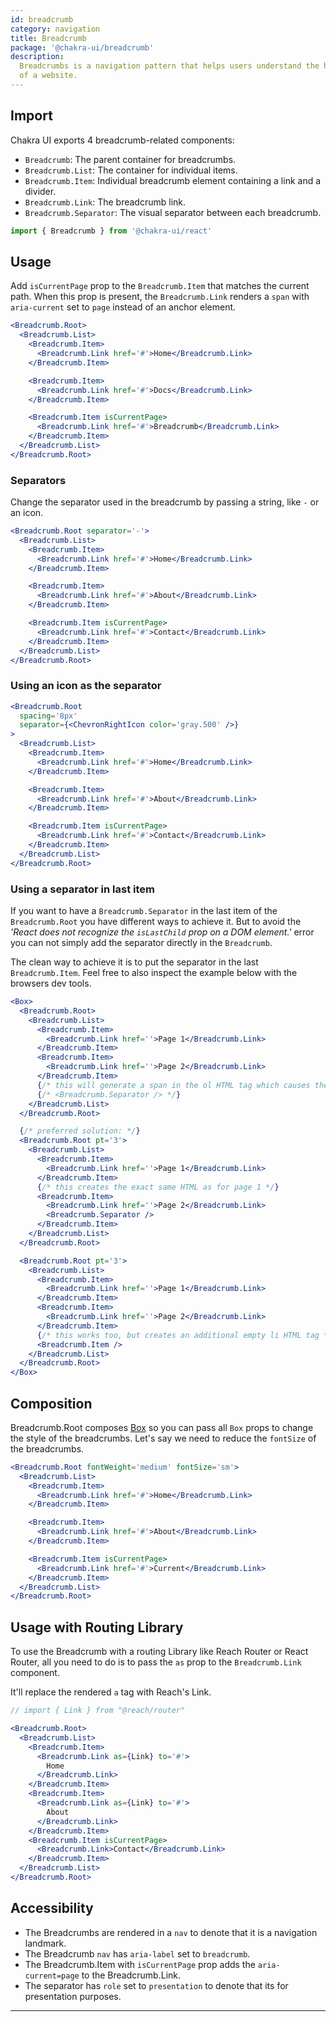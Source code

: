 ```yaml
---
id: breadcrumb
category: navigation
title: Breadcrumb
package: '@chakra-ui/breadcrumb'
description:
  Breadcrumbs is a navigation pattern that helps users understand the hierarchy
  of a website.
---
```


## Import

Chakra UI exports 4 breadcrumb-related components:

- `Breadcrumb`: The parent container for breadcrumbs.
- `Breadcrumb.List`: The container for individual items.
- `Breadcrumb.Item`: Individual breadcrumb element containing a link and a
  divider.
- `Breadcrumb.Link`: The breadcrumb link.
- `Breadcrumb.Separator`: The visual separator between each breadcrumb.

```js
import { Breadcrumb } from '@chakra-ui/react'
```

## Usage

Add `isCurrentPage` prop to the `Breadcrumb.Item` that matches the current path.
When this prop is present, the `Breadcrumb.Link` renders a `span` with
`aria-current` set to `page` instead of an anchor element.

```jsx
<Breadcrumb.Root>
  <Breadcrumb.List>
    <Breadcrumb.Item>
      <Breadcrumb.Link href='#'>Home</Breadcrumb.Link>
    </Breadcrumb.Item>

    <Breadcrumb.Item>
      <Breadcrumb.Link href='#'>Docs</Breadcrumb.Link>
    </Breadcrumb.Item>

    <Breadcrumb.Item isCurrentPage>
      <Breadcrumb.Link href='#'>Breadcrumb</Breadcrumb.Link>
    </Breadcrumb.Item>
  </Breadcrumb.List>
</Breadcrumb.Root>
```

### Separators

Change the separator used in the breadcrumb by passing a string, like `-` or an
icon.

```jsx
<Breadcrumb.Root separator='-'>
  <Breadcrumb.List>
    <Breadcrumb.Item>
      <Breadcrumb.Link href='#'>Home</Breadcrumb.Link>
    </Breadcrumb.Item>

    <Breadcrumb.Item>
      <Breadcrumb.Link href='#'>About</Breadcrumb.Link>
    </Breadcrumb.Item>

    <Breadcrumb.Item isCurrentPage>
      <Breadcrumb.Link href='#'>Contact</Breadcrumb.Link>
    </Breadcrumb.Item>
  </Breadcrumb.List>
</Breadcrumb.Root>
```

### Using an icon as the separator

```jsx
<Breadcrumb.Root
  spacing='8px'
  separator={<ChevronRightIcon color='gray.500' />}
>
  <Breadcrumb.List>
    <Breadcrumb.Item>
      <Breadcrumb.Link href='#'>Home</Breadcrumb.Link>
    </Breadcrumb.Item>

    <Breadcrumb.Item>
      <Breadcrumb.Link href='#'>About</Breadcrumb.Link>
    </Breadcrumb.Item>

    <Breadcrumb.Item isCurrentPage>
      <Breadcrumb.Link href='#'>Contact</Breadcrumb.Link>
    </Breadcrumb.Item>
  </Breadcrumb.List>
</Breadcrumb.Root>
```

### Using a separator in last item

If you want to have a `Breadcrumb.Separator` in the last item of the
`Breadcrumb.Root` you have different ways to achieve it. But to avoid the
_'React does not recognize the `isLastChild` prop on a DOM element.'_ error you
can not simply add the separator directly in the `Breadcrumb`.

The clean way to achieve it is to put the separator in the last
`Breadcrumb.Item`. Feel free to also inspect the example below with the browsers
dev tools.

```jsx
<Box>
  <Breadcrumb.Root>
    <Breadcrumb.List>
      <Breadcrumb.Item>
        <Breadcrumb.Link href=''>Page 1</Breadcrumb.Link>
      </Breadcrumb.Item>
      <Breadcrumb.Item>
        <Breadcrumb.Link href=''>Page 2</Breadcrumb.Link>
      </Breadcrumb.Item>
      {/* this will generate a span in the ol HTML tag which causes the error: */}
      {/* <Breadcrumb.Separator /> */}
    </Breadcrumb.List>
  </Breadcrumb.Root>

  {/* preferred solution: */}
  <Breadcrumb.Root pt='3'>
    <Breadcrumb.List>
      <Breadcrumb.Item>
        <Breadcrumb.Link href=''>Page 1</Breadcrumb.Link>
      </Breadcrumb.Item>
      {/* this creates the exact same HTML as for page 1 */}
      <Breadcrumb.Item>
        <Breadcrumb.Link href=''>Page 2</Breadcrumb.Link>
        <Breadcrumb.Separator />
      </Breadcrumb.Item>
    </Breadcrumb.List>
  </Breadcrumb.Root>

  <Breadcrumb.Root pt='3'>
    <Breadcrumb.List>
      <Breadcrumb.Item>
        <Breadcrumb.Link href=''>Page 1</Breadcrumb.Link>
      </Breadcrumb.Item>
      <Breadcrumb.Item>
        <Breadcrumb.Link href=''>Page 2</Breadcrumb.Link>
      </Breadcrumb.Item>
      {/* this works too, but creates an additional empty li HTML tag */}
      <Breadcrumb.Item />
    </Breadcrumb.List>
  </Breadcrumb.Root>
</Box>
```

## Composition

Breadcrumb.Root composes [Box](/docs/components/layout/box) so you can pass all
`Box` props to change the style of the breadcrumbs. Let's say we need to reduce
the `fontSize` of the breadcrumbs.

```jsx
<Breadcrumb.Root fontWeight='medium' fontSize='sm'>
  <Breadcrumb.List>
    <Breadcrumb.Item>
      <Breadcrumb.Link href='#'>Home</Breadcrumb.Link>
    </Breadcrumb.Item>

    <Breadcrumb.Item>
      <Breadcrumb.Link href='#'>About</Breadcrumb.Link>
    </Breadcrumb.Item>

    <Breadcrumb.Item isCurrentPage>
      <Breadcrumb.Link href='#'>Current</Breadcrumb.Link>
    </Breadcrumb.Item>
  </Breadcrumb.List>
</Breadcrumb.Root>
```

## Usage with Routing Library

To use the Breadcrumb with a routing Library like Reach Router or React Router,
all you need to do is to pass the `as` prop to the `Breadcrumb.Link` component.

It'll replace the rendered `a` tag with Reach's Link.

```jsx live=false
// import { Link } from "@reach/router"

<Breadcrumb.Root>
  <Breadcrumb.List>
    <Breadcrumb.Item>
      <Breadcrumb.Link as={Link} to='#'>
        Home
      </Breadcrumb.Link>
    </Breadcrumb.Item>
    <Breadcrumb.Item>
      <Breadcrumb.Link as={Link} to='#'>
        About
      </Breadcrumb.Link>
    </Breadcrumb.Item>
    <Breadcrumb.Item isCurrentPage>
      <Breadcrumb.Link>Contact</Breadcrumb.Link>
    </Breadcrumb.Item>
  </Breadcrumb.List>
</Breadcrumb.Root>
```

## Accessibility

- The Breadcrumbs are rendered in a `nav` to denote that it is a navigation
  landmark.
- The Breadcrumb `nav` has `aria-label` set to `breadcrumb`.
- The Breadcrumb.Item with `isCurrentPage` prop adds the `aria-current=page` to
  the Breadcrumb.Link.
- The separator has `role` set to `presentation` to denote that its for
  presentation purposes.

---
